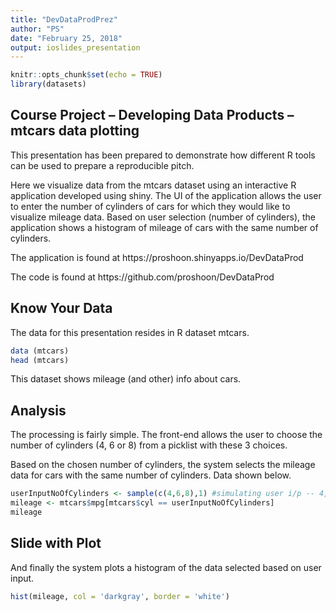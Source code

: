 ```yaml
---
title: "DevDataProdPrez"
author: "PS"
date: "February 25, 2018"
output: ioslides_presentation
---
```


```r
knitr::opts_chunk$set(echo = TRUE)
library(datasets)
```

## Course Project -- Developing Data Products -- mtcars data plotting

This presentation has been prepared to demonstrate how different R tools can be used to prepare a reproducible pitch.

Here we visualize data from the mtcars dataset using an interactive R application developed using shiny. The UI of the application allows the user to enter the number of cylinders of cars for which they would like to visualize mileage data. Based on user selection (number of cylinders), the application shows a histogram of mileage of cars with the same number of cylinders.

The application is found at https://proshoon.shinyapps.io/DevDataProd

The code is found at https://github.com/proshoon/DevDataProd

## Know Your Data

The data for this presentation resides in R dataset mtcars.

```r
data (mtcars)
head (mtcars)
```

This dataset shows mileage (and other) info about cars. 

## Analysis

The processing is fairly simple. The front-end allows the user to choose the number of cylinders (4, 6 or 8) from a picklist with these 3 choices.

Based on the chosen number of cylinders, the system selects the mileage data for cars with the same number of cylinders. Data shown below. 

```r
userInputNoOfCylinders <- sample(c(4,6,8),1) #simulating user i/p -- 4,6 or 8
mileage <- mtcars$mpg[mtcars$cyl == userInputNoOfCylinders]
mileage
```

## Slide with Plot

And finally the system plots a histogram of the data selected based on user input.

```r
hist(mileage, col = 'darkgray', border = 'white')
```

